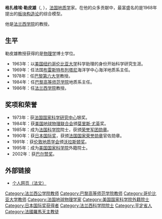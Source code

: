 '''格扎维埃·勒皮雄'''（{{lang-fr|'''Xavier Le Pichon'''}}, {{bd|1937年|6月18日|||}}），[[法国|法国]][[地质学|地质学]]家。在他的众多贡献中，最富盛名的是1968年提出的[[板块构造论|板块构造论]]的综合模型。

他是[[法兰西学院|法兰西学院]]的教授。

== 生平 ==
勒皮雄教授获得的是[[物理学|物理学]]博士学位。

*1963年：以[[美国|美国]][[纽约|纽约]][[哥伦比亚大学|哥伦比亚大学]]科学助理的身份开始科学研究生涯。
*1969年：任法国[[布雷斯特|布雷斯特]][[布列塔尼|布列塔尼]]海洋学中心海洋地质系主任。
*1978年：任[[巴黎第六大学|巴黎第六大学]]教授。
*1984年：任[[巴黎高等师范学院|巴黎高等师范学院]]地质系主任。
*1986年：任[[法兰西学院|法兰西学院]]教授。

== 奖项和荣誉 ==
*1973年：获[[法国国家科学研究中心|法国国家科学研究中心]]银奖。
*1984年：获[[美国地球物理联合会|美国地球物理联合会]]颁[[莫里斯·尤英|莫里斯·尤英]]奖。
*1985年：成为[[法国科学院|法国科学院]]院士，获颁[[荣誉军团勋章|荣誉军团勋章]]。
*1990年：获[[日本国际奖|日本国际奖]]，获颁[[法国国家荣誉勋章|法国国家荣誉勋章]]官佐勋章。
*1991年：获[[伦敦地质学会|伦敦地质学会]]颁[[沃拉斯顿奖|沃拉斯顿奖]]。
*1995年：成为[[美国国家科学院|美国国家科学院]]外籍院士。
*2002年：获[[巴尔赞奖|巴尔赞奖]]。

==外部链接==
* [https://web.archive.org/web/20100317121205/http://www.cdf.u-3mrs.fr/~lepichon/ 个人网页（法文）]

{{日本国际奖获得者}}

{{Authority control}}
{{DEFAULTSORT:Le Pichon, Xavier}}
[[Category:法兰西公学院教师|Category:法兰西公学院教师]]
[[Category:巴黎高等师范学院教师|Category:巴黎高等师范学院教师]]
[[Category:哥伦比亚大学教师|Category:哥伦比亚大学教师]]
[[Category:法国地球物理学家|Category:法国地球物理学家]]
[[Category:美国国家科学院外籍院士|Category:美国国家科学院外籍院士]]
[[Category:日本国际奖获得者|Category:日本国际奖获得者]]
[[Category:法兰西科学院院士|Category:法兰西科学院院士]]
[[Category:平定省人|Category:平定省人]]
[[Category:法國羅馬天主教徒|Category:法國羅馬天主教徒]]